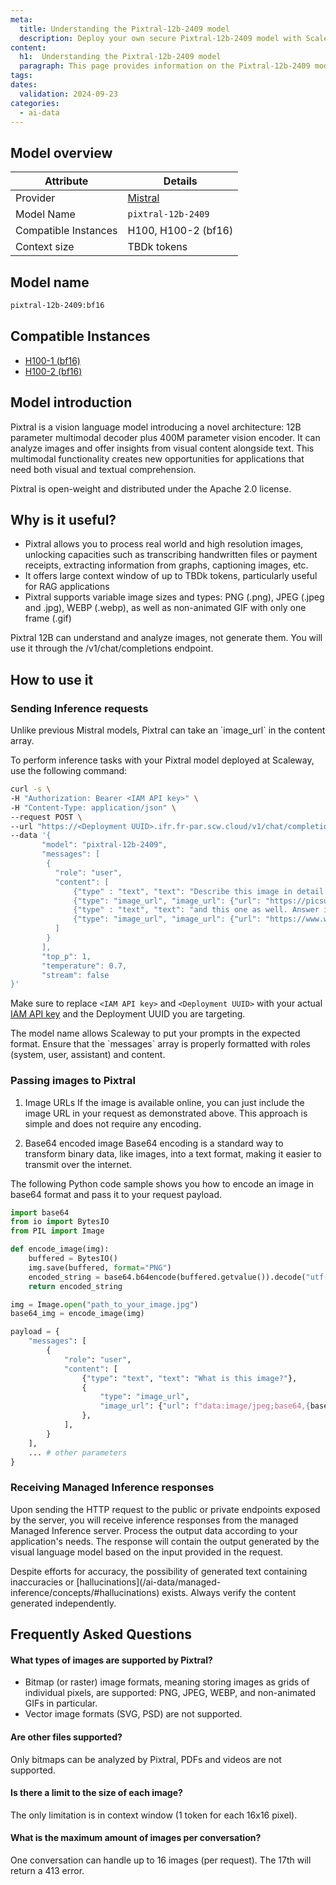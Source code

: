 ```yaml
---
meta:
  title: Understanding the Pixtral-12b-2409 model
  description: Deploy your own secure Pixtral-12b-2409 model with Scaleway Managed Inference. Privacy-focused, fully managed.
content:
  h1:  Understanding the Pixtral-12b-2409 model
  paragraph: This page provides information on the Pixtral-12b-2409 model
tags: 
dates:
  validation: 2024-09-23
categories:
  - ai-data
---
```


## Model overview

| Attribute       | Details                            |
|-----------------|------------------------------------|
| Provider        | [Mistral](https://mistral.ai/technology/#models)                         |
| Model Name      | `pixtral-12b-2409`       |
| Compatible Instances | H100, H100-2 (bf16)                 |
| Context size | TBDk tokens    |

## Model name

```bash
pixtral-12b-2409:bf16
```

## Compatible Instances

- [H100-1 (bf16)](https://www.scaleway.com/en/h100-pcie-try-it-now/)
- [H100-2 (bf16)](https://www.scaleway.com/en/h100-pcie-try-it-now/)

## Model introduction

Pixtral is a vision language model introducing a novel architecture: 12B parameter multimodal decoder plus 400M parameter vision encoder. 
It can analyze images and offer insights from visual content alongside text. 
This multimodal functionality creates new opportunities for applications that need both visual and textual comprehension. 

Pixtral is open-weight and distributed under the Apache 2.0 license.

## Why is it useful?

- Pixtral allows you to process real world and high resolution images, unlocking capacities such as transcribing handwritten files or payment receipts, extracting information from graphs, captioning images, etc.
- It offers large context window of up to TBDk tokens, particularly useful for RAG applications
- Pixtral supports variable image sizes and types: PNG (.png), JPEG (.jpeg and .jpg), WEBP (.webp), as well as non-animated GIF with only one frame (.gif)

<Message type="note">
  Pixtral 12B can understand and analyze images, not generate them. You will use it through the /v1/chat/completions endpoint.
</Message>

## How to use it

### Sending Inference requests

<Message type="tip">
  Unlike previous Mistral models, Pixtral can take an `image_url` in the content array.
</Message>

To perform inference tasks with your Pixtral model deployed at Scaleway, use the following command:

```bash
curl -s \
-H "Authorization: Bearer <IAM API key>" \
-H "Content-Type: application/json" \
--request POST \
--url "https://<Deployment UUID>.ifr.fr-par.scw.cloud/v1/chat/completions" \
--data '{
       "model": "pixtral-12b-2409",
       "messages": [
        {
          "role": "user",
          "content": [
              {"type" : "text", "text": "Describe this image in detail please."},
              {"type": "image_url", "image_url": {"url": "https://picsum.photos/id/32/512/512"}},
              {"type" : "text", "text": "and this one as well. Answer in French."},
              {"type": "image_url", "image_url": {"url": "https://www.wolframcloud.com/obj/resourcesystem/images/a0e/a0ee3983-46c6-4c92-b85d-059044639928/6af8cfb971db031b.png"}}
          ]
        }
       ],
       "top_p": 1, 
       "temperature": 0.7, 
       "stream": false
}'
```

Make sure to replace `<IAM API key>` and `<Deployment UUID>` with your actual [IAM API key](/identity-and-access-management/iam/how-to/create-api-keys/) and the Deployment UUID you are targeting.

<Message type="tip">
  The model name allows Scaleway to put your prompts in the expected format.
</Message>

<Message type="note">
  Ensure that the `messages` array is properly formatted with roles (system, user, assistant) and content.
</Message>

### Passing images to Pixtral

1. Image URLs
If the image is available online, you can just include the image URL in your request as demonstrated above. This approach is simple and does not require any encoding.

2. Base64 encoded image
Base64 encoding is a standard way to transform binary data, like images, into a text format, making it easier to transmit over the internet.

The following Python code sample shows you how to encode an image in base64 format and pass it to your request payload.


```python
import base64
from io import BytesIO
from PIL import Image

def encode_image(img):
    buffered = BytesIO()
    img.save(buffered, format="PNG")
    encoded_string = base64.b64encode(buffered.getvalue()).decode("utf-8")
    return encoded_string

img = Image.open("path_to_your_image.jpg")
base64_img = encode_image(img)

payload = {
    "messages": [
        {
            "role": "user",
            "content": [
                {"type": "text", "text": "What is this image?"},
                {
                    "type": "image_url",
                    "image_url": {"url": f"data:image/jpeg;base64,{base64_img}"},
                },
            ],
        }
    ],
    ... # other parameters
}

```

### Receiving Managed Inference responses

Upon sending the HTTP request to the public or private endpoints exposed by the server, you will receive inference responses from the managed Managed Inference server. 
Process the output data according to your application's needs. The response will contain the output generated by the visual language model based on the input provided in the request.

<Message type="note">
  Despite efforts for accuracy, the possibility of generated text containing inaccuracies or [hallucinations](/ai-data/managed-inference/concepts/#hallucinations) exists. Always verify the content generated independently.
</Message>

## Frequently Asked Questions

#### What types of images are supported by Pixtral?
- Bitmap (or raster) image formats, meaning storing images as grids of individual pixels, are supported: PNG, JPEG, WEBP, and non-animated GIFs in particular.
- Vector image formats (SVG, PSD) are not supported.

#### Are other files supported?
Only bitmaps can be analyzed by Pixtral, PDFs and videos are not supported.

#### Is there a limit to the size of each image?
The only limitation is in context window (1 token for each 16x16 pixel).

#### What is the maximum amount of images per conversation?
One conversation can handle up to 16 images (per request). The 17th will return a 413 error.